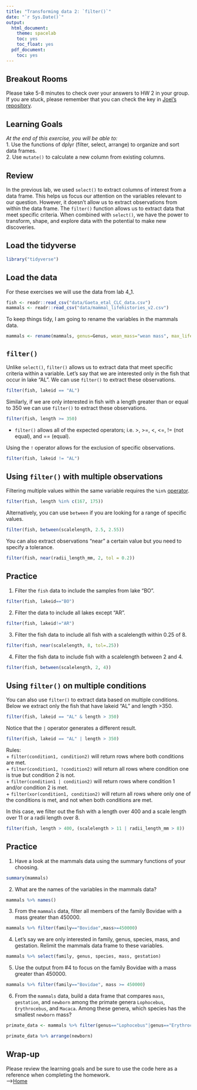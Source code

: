 ```yaml
---
title: "Transforming data 2: `filter()`"
date: "`r Sys.Date()`"
output:
  html_document:
    theme: spacelab
    toc: yes
    toc_float: yes
  pdf_document:
    toc: yes
---
```


## Breakout Rooms  
Please take 5-8 minutes to check over your answers to HW 2 in your group. If you are stuck, please remember that you can check the key in [Joel's repository](https://github.com/jmledford3115/BIS15LW2021_jledford).  

## Learning Goals  
*At the end of this exercise, you will be able to:*    
1. Use the functions of dplyr (filter, select, arrange) to organize and sort data frames.  
2. Use `mutate()` to calculate a new column from existing columns.  

## Review  
In the previous lab, we used `select()` to extract columns of interest from a data frame. This helps us focus our attention on the variables relevant to our question. However, it doesn't allow us to extract observations from within the data frame. The `filter()` function allows us to extract data that meet specific criteria. When combined with `select()`, we have the power to transform, shape, and explore data with the potential to make new discoveries.  

## Load the tidyverse
```r
library("tidyverse")
```

## Load the data
For these exercises we will use the data from lab 4_1.  
```r
fish <- readr::read_csv("data/Gaeta_etal_CLC_data.csv")
mammals <- readr::read_csv("data/mammal_lifehistories_v2.csv")
```

To keep things tidy, I am going to rename the variables in the mammals data.  
```r
mammals <- rename(mammals, genus=Genus, wean_mass="wean mass", max_life="max. life", litter_size="litter size", litters_per_year="litters/year")
```

## `filter()`
Unlike `select()`, `filter()` allows us to extract data that meet specific criteria within a variable. Let's say that we are interested only in the fish that occur in lake "AL". We can use `filter()` to extract these observations.  
```r
filter(fish, lakeid == "AL")
```

Similarly, if we are only interested in fish with a length greater than or equal to 350 we can use `filter()` to extract these observations.  
```r
filter(fish, length >= 350)
```

+ `filter()` allows all of the expected operators; i.e. >, >=, <, <=, != (not equal), and == (equal).  

Using the `!` operator allows for the exclusion of specific observations.
```r
filter(fish, lakeid != "AL")
```

## Using `filter()` with multiple observations  
Filtering multiple values within the same variable requires the `%in%` [operator](https://www.tutorialspoint.com/r/r_operators.htm).    
```r
filter(fish, length %in% c(167, 175))
```

Alternatively, you can use `between` if you are looking for a range of specific values.  
```r
filter(fish, between(scalelength, 2.5, 2.55))
```

You can also extract observations "near" a certain value but you need to specify a tolerance.  
```r
filter(fish, near(radii_length_mm, 2, tol = 0.2))
```

## Practice
1. Filter the `fish` data to include the samples from lake "BO".
```r
filter(fish, lakeid=="BO")
```

2. Filter the data to include all lakes except "AR".
```r
filter(fish, lakeid!="AR")
```

3. Filter the fish data to include all fish with a scalelength within 0.25 of 8.
```r
filter(fish, near(scalelength, 8, tol=.25))
```

4. Filter the fish data to include fish with a scalelength between 2 and 4.
```r
filter(fish, between(scalelength, 2, 4))
```

## Using `filter()` on multiple conditions
You can also use `filter()` to extract data based on multiple conditions. Below we extract only the fish that have lakeid "AL" and length >350.
```r
filter(fish, lakeid == "AL" & length > 350)
```

Notice that the `|` operator generates a different result.
```r
filter(fish, lakeid == "AL" | length > 350)
```

Rules:  
+ `filter(condition1, condition2)` will return rows where both conditions are met.  
+ `filter(condition1, !condition2)` will return all rows where condition one is true but condition 2 is not.  
+ `filter(condition1 | condition2)` will return rows where condition 1 and/or condition 2 is met.  
+ `filter(xor(condition1, condition2)` will return all rows where only one of the conditions is met, and not when both conditions are met.  

In this case, we filter out the fish with a length over 400 and a scale length over 11 or a radii length over 8.
```r
filter(fish, length > 400, (scalelength > 11 | radii_length_mm > 8))
```

## Practice  
1. Have a look at the mammals data using the summary functions of your choosing.    
```r
summary(mammals)
```

2. What are the names of the variables in the mammals data?  
```r
mammals %>% names()
```

3.  From the `mammals` data, filter all members of the family Bovidae with a mass greater than 450000.
```r
mammals %>% filter(family=="Bovidae",mass>=450000)

```

4. Let's say we are only interested in family, genus, species, mass, and gestation. Relimit the mammals data frame to these variables.  
```r
mammals %>% select(family, genus, species, mass, gestation)
```

5. Use the output from #4 to focus on the family Bovidae with a mass greater than 450000.
```r
mammals %>% filter(family=="Bovidae", mass >= 450000)
```

6. From the `mammals` data, build a data frame that compares `mass`, `gestation`, and `newborn` among the primate genera `Lophocebus`, `Erythrocebus`, and `Macaca`. Among these genera, which species has the smallest `newborn` mass?
```r
primate_data <- mammals %>% filter(genus=="Lophocebus"|genus=="Erythrocebus"|genus=="Macaca")%>% select(genus, species, mass, gestation, newborn) %>% print()
```

```r
primate_data %>% arrange(newborn)
```

## Wrap-up  

Please review the learning goals and be sure to use the code here as a reference when completing the homework.  
-->[Home](https://jmledford3115.github.io/datascibiol/)
